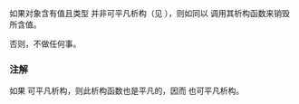 {{cpp/experimental/optional/title|~optional}}
{{cpp/experimental/optional/navbar}}
{{ddcl | since=libfund_ts |
~optional();
}}

如果对象含有值且类型 {{tt|T}} 并非可平凡析构（见 {{lc|std::is_trivially_destructible}}），则如同以 {{c|val-&gt;T::~T()}} 调用其析构函数来销毁所含值。

否则，不做任何事。

===注解===
如果 {{tt|T}} 可平凡析构，则此析构函数也是平凡的，因而 {{tt|optional&lt;T&gt;}} 也可平凡析构。
